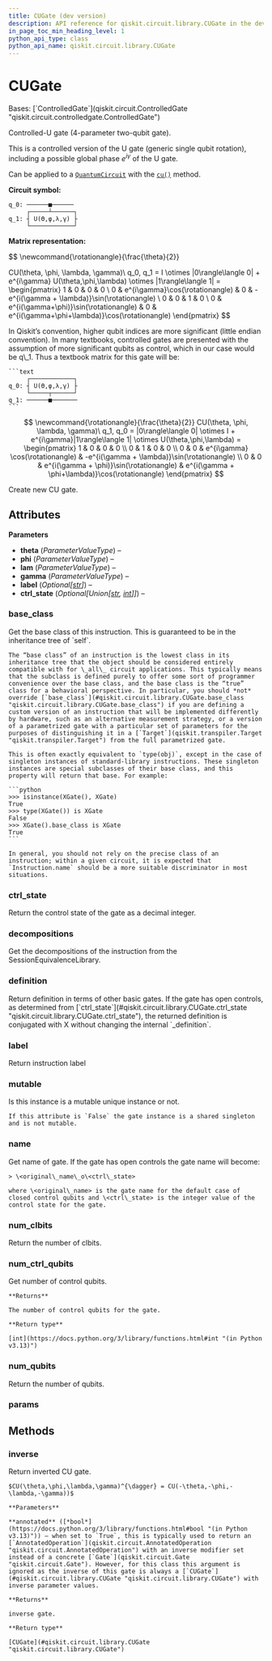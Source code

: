 ```yaml
---
title: CUGate (dev version)
description: API reference for qiskit.circuit.library.CUGate in the dev version of qiskit
in_page_toc_min_heading_level: 1
python_api_type: class
python_api_name: qiskit.circuit.library.CUGate
---
```


# CUGate

<Class id="qiskit.circuit.library.CUGate" isDedicatedPage={true} github="https://github.com/Qiskit/qiskit/tree/stable/2.0/qiskit/circuit/library/standard_gates/u.py#L206-L395" signature="qiskit.circuit.library.CUGate(theta, phi, lam, gamma, label=None, ctrl_state=None, *, _base_label=None)" modifiers="class">
  Bases: [`ControlledGate`](qiskit.circuit.ControlledGate "qiskit.circuit.controlledgate.ControlledGate")

  Controlled-U gate (4-parameter two-qubit gate).

  This is a controlled version of the U gate (generic single qubit rotation), including a possible global phase $e^{i\gamma}$ of the U gate.

  Can be applied to a [`QuantumCircuit`](qiskit.circuit.QuantumCircuit "qiskit.circuit.QuantumCircuit") with the [`cu()`](qiskit.circuit.QuantumCircuit#cu "qiskit.circuit.QuantumCircuit.cu") method.

  **Circuit symbol:**

  ```text
  q_0: ──────■──────
       ┌─────┴──────┐
  q_1: ┤ U(ϴ,φ,λ,γ) ├
       └────────────┘
  ```

  **Matrix representation:**

$$
\newcommand{\rotationangle}{\frac{\theta}{2}}

CU(\theta, \phi, \lambda, \gamma)\ q_0, q_1 =
I \otimes |0\rangle\langle 0| +
e^{i\gamma} U(\theta,\phi,\lambda) \otimes |1\rangle\langle 1| =
\begin{pmatrix}
1 & 0 & 0 & 0 \\
0 & e^{i\gamma}\cos(\rotationangle) &
0 & -e^{i(\gamma + \lambda)}\sin(\rotationangle) \\
0 & 0 & 1 & 0 \\
0 & e^{i(\gamma+\phi)}\sin(\rotationangle) &
0 & e^{i(\gamma+\phi+\lambda)}\cos(\rotationangle)
\end{pmatrix}
$$

  <Admonition title="Note" type="note">
    In Qiskit’s convention, higher qubit indices are more significant (little endian convention). In many textbooks, controlled gates are presented with the assumption of more significant qubits as control, which in our case would be q\_1. Thus a textbook matrix for this gate will be:

    ```text
         ┌────────────┐
    q_0: ┤ U(ϴ,φ,λ,γ) ├
         └─────┬──────┘
    q_1: ──────■───────
    ```

$$
\newcommand{\rotationangle}{\frac{\theta}{2}}
CU(\theta, \phi, \lambda, \gamma)\ q_1, q_0 =
|0\rangle\langle 0| \otimes I +
e^{i\gamma}|1\rangle\langle 1| \otimes U(\theta,\phi,\lambda) =
\begin{pmatrix}
1 & 0 & 0 & 0 \\
0 & 1 & 0 & 0 \\
0 & 0 & e^{i\gamma} \cos(\rotationangle) & -e^{i(\gamma + \lambda)}\sin(\rotationangle) \\
0 & 0 &
e^{i(\gamma + \phi)}\sin(\rotationangle) & e^{i(\gamma + \phi+\lambda)}\cos(\rotationangle)
\end{pmatrix}
$$
  </Admonition>

  Create new CU gate.

  ## Attributes

  **Parameters**

  *   **theta** (*ParameterValueType*) –
  *   **phi** (*ParameterValueType*) –
  *   **lam** (*ParameterValueType*) –
  *   **gamma** (*ParameterValueType*) –
  *   **label** (*Optional\[*[*str*](https://docs.python.org/3/library/stdtypes.html#str "(in Python v3.13)")*]*) –
  *   **ctrl\_state** (*Optional\[Union\[*[*str*](https://docs.python.org/3/library/stdtypes.html#str "(in Python v3.13)")*,* [*int*](https://docs.python.org/3/library/functions.html#int "(in Python v3.13)")*]]*) –

  ### base\_class

  <Attribute id="qiskit.circuit.library.CUGate.base_class">
    Get the base class of this instruction. This is guaranteed to be in the inheritance tree of `self`.

    The “base class” of an instruction is the lowest class in its inheritance tree that the object should be considered entirely compatible with for \_all\_ circuit applications. This typically means that the subclass is defined purely to offer some sort of programmer convenience over the base class, and the base class is the “true” class for a behavioral perspective. In particular, you should *not* override [`base_class`](#qiskit.circuit.library.CUGate.base_class "qiskit.circuit.library.CUGate.base_class") if you are defining a custom version of an instruction that will be implemented differently by hardware, such as an alternative measurement strategy, or a version of a parametrized gate with a particular set of parameters for the purposes of distinguishing it in a [`Target`](qiskit.transpiler.Target "qiskit.transpiler.Target") from the full parametrized gate.

    This is often exactly equivalent to `type(obj)`, except in the case of singleton instances of standard-library instructions. These singleton instances are special subclasses of their base class, and this property will return that base. For example:

    ```python
    >>> isinstance(XGate(), XGate)
    True
    >>> type(XGate()) is XGate
    False
    >>> XGate().base_class is XGate
    True
    ```

    In general, you should not rely on the precise class of an instruction; within a given circuit, it is expected that `Instruction.name` should be a more suitable discriminator in most situations.
  </Attribute>

  ### ctrl\_state

  <Attribute id="qiskit.circuit.library.CUGate.ctrl_state">
    Return the control state of the gate as a decimal integer.
  </Attribute>

  ### decompositions

  <Attribute id="qiskit.circuit.library.CUGate.decompositions">
    Get the decompositions of the instruction from the SessionEquivalenceLibrary.
  </Attribute>

  ### definition

  <Attribute id="qiskit.circuit.library.CUGate.definition">
    Return definition in terms of other basic gates. If the gate has open controls, as determined from [`ctrl_state`](#qiskit.circuit.library.CUGate.ctrl_state "qiskit.circuit.library.CUGate.ctrl_state"), the returned definition is conjugated with X without changing the internal `_definition`.
  </Attribute>

  ### label

  <Attribute id="qiskit.circuit.library.CUGate.label">
    Return instruction label
  </Attribute>

  ### mutable

  <Attribute id="qiskit.circuit.library.CUGate.mutable">
    Is this instance is a mutable unique instance or not.

    If this attribute is `False` the gate instance is a shared singleton and is not mutable.
  </Attribute>

  ### name

  <Attribute id="qiskit.circuit.library.CUGate.name">
    Get name of gate. If the gate has open controls the gate name will become:

    > \<original\_name\_o\<ctrl\_state>

    where \<original\_name> is the gate name for the default case of closed control qubits and \<ctrl\_state> is the integer value of the control state for the gate.
  </Attribute>

  ### num\_clbits

  <Attribute id="qiskit.circuit.library.CUGate.num_clbits">
    Return the number of clbits.
  </Attribute>

  ### num\_ctrl\_qubits

  <Attribute id="qiskit.circuit.library.CUGate.num_ctrl_qubits">
    Get number of control qubits.

    **Returns**

    The number of control qubits for the gate.

    **Return type**

    [int](https://docs.python.org/3/library/functions.html#int "(in Python v3.13)")
  </Attribute>

  ### num\_qubits

  <Attribute id="qiskit.circuit.library.CUGate.num_qubits">
    Return the number of qubits.
  </Attribute>

  ### params

  <Attribute id="qiskit.circuit.library.CUGate.params" />

  ## Methods

  ### inverse

  <Function id="qiskit.circuit.library.CUGate.inverse" github="https://github.com/Qiskit/qiskit/tree/stable/2.0/qiskit/circuit/library/standard_gates/u.py#L327-L348" signature="inverse(annotated=False)">
    Return inverted CU gate.

    $CU(\theta,\phi,\lambda,\gamma)^{\dagger} = CU(-\theta,-\phi,-\lambda,-\gamma))$

    **Parameters**

    **annotated** ([*bool*](https://docs.python.org/3/library/functions.html#bool "(in Python v3.13)")) – when set to `True`, this is typically used to return an [`AnnotatedOperation`](qiskit.circuit.AnnotatedOperation "qiskit.circuit.AnnotatedOperation") with an inverse modifier set instead of a concrete [`Gate`](qiskit.circuit.Gate "qiskit.circuit.Gate"). However, for this class this argument is ignored as the inverse of this gate is always a [`CUGate`](#qiskit.circuit.library.CUGate "qiskit.circuit.library.CUGate") with inverse parameter values.

    **Returns**

    inverse gate.

    **Return type**

    [CUGate](#qiskit.circuit.library.CUGate "qiskit.circuit.library.CUGate")
  </Function>
</Class>

